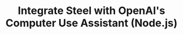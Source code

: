 ---
id: "steel-oai-computer-use-node-starter"
title: "Integrate Steel with OpenAI's Computer Use Assistant (Node.js)"
accentColor: "yellow"
category: "AI_AGENTS"
stack: "nodejs"
description: "A starter project for integrating Steel with OpenAI's Computer Use Assistant API to create a browser automation agent."
flags: ["cli", "playground"]
directory: "examples/steel-oai-computer-use-node-starter"
language: "typescript"
--- 